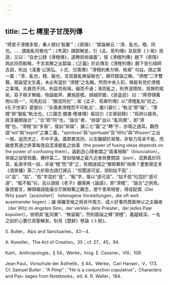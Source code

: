 ```yaml
---
---
---
```

title: 二七 樗里子甘茂列傳
---




“樗里子滑稽多智，秦人號曰‘智囊’”；《索隱》：“鄒誕解云：‘滑、亂也，稽、同也。……謂能亂同異也’”；《考證》謂鄒解是，引《孟、荀列傳》及屈原《卜居》爲證，又曰：“自史公録《滑稽傳》，遂轉爲俳諧義”。按《滑稽列傳》題下《索隱》與此同而較略，不言其解之出鄒誕；《正義》於此傳及《滑稽列傳》題下皆引顔師古説，則出《漢書·公孫弘、卜式、兒寬傳》“滑稽則東方朔、枚皋” 句註。顔之第一義：“滑、亂也，稽、礙也，言其變亂無留礙也”，頗符鄒誕之解。“滑稽”二字雙聱，鄒誕望文生義，未必有當於 “滑稽”之名稱，然而中肯入扣，殊能有見於滑稽之事理。夫異而不同，則區而有隔，礙而不通；淆而亂之，則界泯障除，爲無町畦矣。莊子辯才無礙，物論能齊，厲施莛檻，胡越肝膽，《逍遥遊》 曰：“將旁礴萬物以爲一”，司馬彪註：“猶混同也”；故《孟子、荀卿列傳》以“滑稽亂俗”目之。《孔子世家》晏嬰曰：“夫儒者滑稽而不可軌法”，瀧川漏引；“軌法”即“礙”，“滑稽”即“變亂”軌法也。《三國志·魏書·應璩傳》裴註引《文章敍録》：“爲詩以諷焉，其言雖頗諧合”；“合”即“同”也，“諧合”者、“俳諧”出以 “亂同異”，即“滑稽”也。“滑稽”訓“多智”，復訓“俳諧”，雖二七“義”之“轉”乎，亦理之通耳。觀西語“wit”與“esprit”之兼二義，“spiritoso”與“spirituale”及“Witz”與“Wissen”之出一根，返而求之，不中不遠。蓋即異見同，以支離歸於易簡，非智力高卓不能，而融會貫通之終事每發自混淆變亂之始事（the power of fusing ideas depends on the power of confusing them）。論創造心理者謂之“兩事相聯”（bisociation）。俳諧之設譬爲讔，機杼莫二。譬如嗢噱之最凡近者爲雙關語（pun），混異義於同音，亂兩字爲一談，非直“稽”而“滑”之，有類謎語之“解鈴繫鈴”格歟？墨憨齋定本《酒家傭》第二六折取古語打諢云：“但聞道可盜，須知姑不孤”；以“盜”、“姑”、“孤”字混於“道”、“觚”字，復以“道可盜”、“姑不孤”句混於“道可道”、“觚不觚”句，且以道經《老子》儷儒典《論語》，即“滑稽”、“諧合”之例焉。康德嘗言，解頤趣語能撮合茫無聯繫之觀念，使千里來相會，得成配偶（Der Witz paart［assimiliert］ heterogene Vorstellungen，die oft weit auseinander liegen）；讓·保羅至喻之爲肯作周方、成人好事而喬裝神父之主婚者（der Witz im engsten Sinn，der verklei- dete Priester，der jedes Paar kopuliert）。皆明其“亂同異”、“無留礙”。然則鄒誕之釋“滑稽”，義藴精深，一名之訓於心要已具聖解矣。别見《楚辭》卷論《卜居》。

S. Butler，Alps and Sanctuaries，43－4.

A. Koestler，The Act of Creation，35；cf. 27，45，94.

Kant，Anthropologie，§ 54，Werke，hrsg. E. Cassirer，VIII，109.

Jean Paul，Vorschule der Ästhetik，§ 44，Werke，Carl Hanser，V，173. Cf. Samuel Butler：“A Pimp”：“He is a conjunction copulative”，Characters and Pas- sages from Notebooks，ed. A. R. Waller，184.